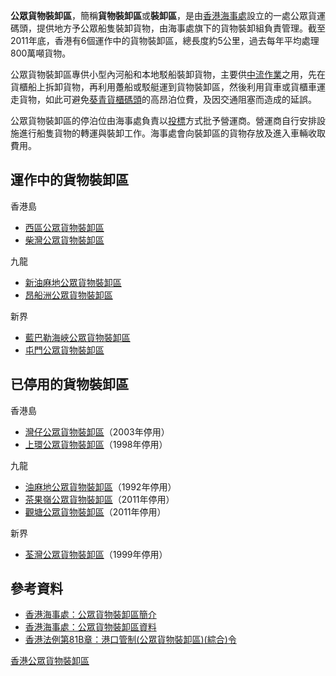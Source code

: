 '''公眾貨物裝卸區'''，簡稱'''貨物裝卸區'''或'''裝卸區'''，是由[[香港海事處|香港海事處]]設立的一處公眾貨運碼頭，提供地方予公眾船隻裝卸貨物，由海事處旗下的貨物裝卸組負責管理。截至2011年底，香港有6個運作中的貨物裝卸區，總長度約5公里，過去每年平均處理800萬噸貨物。

公眾貨物裝卸區專供小型內河船和本地駁船裝卸貨物，主要供[[中流作業|中流作業]]之用，先在貨櫃船上拆卸貨物，再利用躉船或駁艇運到貨物裝卸區，然後利用貨車或貨櫃車運走貨物，如此可避免[[葵青貨櫃碼頭|葵青貨櫃碼頭]]的高昂泊位費，及因交通阻塞而造成的延誤。

公眾貨物裝卸區的停泊位由海事處負責以[[投標|投標]]方式批予營運商。營運商自行安排設施進行船隻貨物的轉運與裝卸工作。海事處會向裝卸區的貨物存放及進入車輛收取費用。

==運作中的貨物裝卸區==
;香港島
*[[西區公眾貨物裝卸區|西區公眾貨物裝卸區]]
*[[柴灣公眾貨物裝卸區|柴灣公眾貨物裝卸區]]
;九龍
*[[新油麻地公眾貨物裝卸區|新油麻地公眾貨物裝卸區]]
*[[昂船洲公眾貨物裝卸區|昂船洲公眾貨物裝卸區]]
;新界
*[[藍巴勒海峽公眾貨物裝卸區|藍巴勒海峽公眾貨物裝卸區]]
*[[屯門公眾貨物裝卸區|屯門公眾貨物裝卸區]]

==已停用的貨物裝卸區==
;香港島
*[[灣仔公眾貨物裝卸區|灣仔公眾貨物裝卸區]]（2003年停用）
*[[上環公眾貨物裝卸區|上環公眾貨物裝卸區]]（1998年停用）
;九龍
*[[油麻地公眾貨物裝卸區|油麻地公眾貨物裝卸區]]（1992年停用）
*[[茶果嶺公眾貨物裝卸區|茶果嶺公眾貨物裝卸區]]（2011年停用）
*[[觀塘公眾貨物裝卸區|觀塘公眾貨物裝卸區]]（2011年停用）
;新界
*[[荃灣公眾貨物裝卸區|荃灣公眾貨物裝卸區]]（1999年停用）

==參考資料==
*[http://www.mardep.gov.hk/hk/pub_services/ocean/pcwa.html 香港海事處：公眾貨物裝卸區簡介] {{Wayback|url=http://www.mardep.gov.hk/hk/pub_services/ocean/pcwa.html |date=20110819091929 }}
*[http://www.mardep.gov.hk/hk/forms/pcwa_contact.html 香港海事處：公眾貨物裝卸區資料] {{Wayback|url=http://www.mardep.gov.hk/hk/forms/pcwa_contact.html |date=20110816000907 }}
*[http://www.legislation.gov.hk/blis_pdf.nsf/6799165D2FEE3FA94825755E0033E532/3EDE0A50B4B4692E482575EE0037589E?OpenDocument&bt=0 香港法例第81B章：港口管制(公眾貨物裝卸區)(綜合)令]

[[Category:香港公眾貨物裝卸區|]]